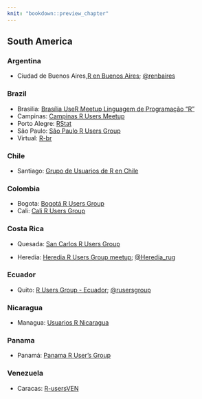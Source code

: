 ```yaml
---
knit: "bookdown::preview_chapter"
---
```


## South America

### Argentina

  * Ciudad de Buenos Aires,[R en Buenos Aires](http://renbaires.github.io/); [\@renbaires](https://twitter.com/renbaires)
  
### Brazil

  * Brasilia: [Brasília UseR Meetup Linguagem de Programação "R"](https://www.meetup.com/Brasilia-UseR-Meetup/)
  * Campinas: [Campinas R Users Meetup](https://www.meetup.com/Campinas-R-Users-Meetup/)
  * Porto Alegre: [RStat](https://www.meetup.com/UseRS_/)
  * São Paulo: [São Paulo R Users Group](https://www.meetup.com/useR-SP/)
  * Virtual: [R-br](http://leg.est.ufpr.br/doku.php/software:rbr)

### Chile

  * Santiago: [Grupo de Usuarios de R en Chile](https://www.meetup.com/useRchile/)

### Colombia

  * Bogota: [Bogotá R Users Group](https://www.meetup.com/it/Bogota-R-Users-Group/)
  * Cali: [Cali R Users Group](https://www.meetup.com/R-Users-Group-Cali/)

### Costa Rica

  * Quesada: [San Carlos R Users Group](https://www.meetup.com/San-Carlos-R-User-Group/)
  
  * Heredia: [Heredia R Users Group meetup](https://www.meetup.com/es/Heredia-R-User-Group/); [\@Heredia_rug](https://twitter.com/Heredia_rug)

### Ecuador   

  * Quito: [R Users Group - Ecuador](http://www.rusersgroup.com/); [\@rusersgroup](https://twitter.com/rusersgroup)

### Nicaragua

  * Managua: [Usuarios R Nicaragua](https://www.facebook.com/groups/usuariosrnicaragua/)
  
### Panama

  * Panamá: [Panama R User's Group](https://www.meetup.com/Panama-R-Users-Group/)

### Venezuela

  * Caracas: [R-usersVEN](https://www.meetup.com/R-usersVEN)

